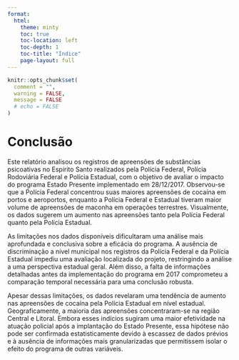 ```yaml
---
format:
  html:
    theme: minty
    toc: true
    toc-location: left
    toc-depth: 1
    toc-title: "Índice"
    page-layout: full
---
```


```r
knitr::opts_chunk$set(
  comment = "",
  warning = FALSE,
  message = FALSE
  # echo = FALSE
)
```

# Conclusão

Este relatório analisou os registros de apreensões de substâncias psicoativas no Espírito Santo realizados pela Polícia Federal, Polícia Rodoviária Federal e Polícia Estadual, com o objetivo de avaliar o impacto do programa Estado Presente implementado em 28/12/2017. Observou-se que a Polícia Federal concentrou suas maiores apreensões de cocaína em portos e aeroportos, enquanto a Polícia Federal e Estadual tiveram maior volume de apreensões de maconha em operações terrestres. Visualmente, os dados sugerem um aumento nas apreensões tanto pela Polícia Federal quanto pela Polícia Estadual.

As limitações nos dados disponíveis dificultaram uma análise mais aprofundada e conclusiva sobre a eficácia do programa. A ausência de discriminação a nível municipal nos registros da Polícia Federal e da Polícia Estadual impediu uma avaliação localizada do projeto, restringindo a análise a uma perspectiva estadual geral. Além disso, a falta de informações detalhadas antes da implementação do programa em 2017 comprometeu a comparação temporal necessária para uma conclusão robusta.

Apesar dessas limitações, os dados revelaram uma tendência de aumento nas apreensões de cocaína pela Polícia Estadual em nível estadual. Geograficamente, a maioria das apreensões concentraram-se na região Central e Litoral. Embora esses indícios sugiram uma maior efetividade na atuação policial após a implantação do Estado Presente, essa hipótese não pode ser confirmada estatisticamente devido à escassez de dados prévios e à ausência de informações mais granularizadas que permitissem isolar o efeito do programa de outras variáveis.
